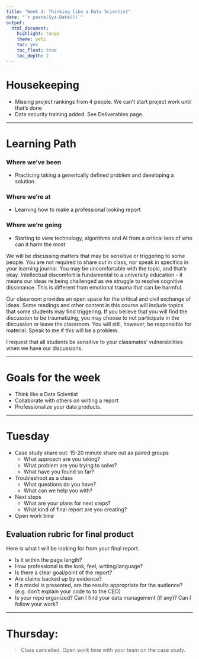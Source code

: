 ```yaml
---
title: "Week 4: Thinking like a Data Scientist"
date: "`r paste(Sys.Date())`"
output:   
  html_document: 
    highlight: tango
    theme: yeti
    toc: yes
    toc_float: true
    toc_depth: 2
---
```



# Housekeeping 

* Missing project rankings from 4 people. We can't start project work until that's done
* Data security training added. See Deliverables page. 

----

# Learning Path

### Where we've been
* Practicing taking a generically defined problem and developing a solution. 

### Where we're at
* Learning how to make a professional looking report

### Where we're going
* Starting to view technology, algorithms and AI from a critical lens of who can it harm the most

:::{.red}
We will be discussing matters that may be sensitive or triggering to some people. You are not required to share out in class, nor speak in specifics in your learning journal. You may be uncomfortable with the topic, and that's okay. Intellectual discomfort is fundamental to a university education - it means our ideas re being challenged as we struggle to resolve cognitive dissonance. This is different from emotional trauma that can be harmful. 

Our classroom provides an open space for the critical and civil exchange of ideas. Some readings and other content in this course will include topics that some students may find triggering. If you believe that you will find the discussion to be traumatizing, you may choose to not participate in the discussion or leave the classroom. You will still, however, be responsible for material. Speak to me if this will be a problem.
:::


I request that all students be sensitive to your classmates' vulnerabilities when we have our discussions. 

----

# Goals for the week

* Think like a Data Scientist
* Collaborate with others on writing a report
* Professionalize your data products. 

----

# Tuesday

* Case study share out: 15-20 minute share out as paired groups
  - What approach are you taking?
  - What problem are you trying to solve? 
  - What have you found so far? 
* Troubleshoot as a class
  - What questions do you have? 
  - What can we help you with? 
* Next steps
  - What are your plans for next steps? 
  - What kind of final report are you creating? 
* Open work time

## Evaluation rubric for final product
Here is what I will be looking for from your final report.

* Is it within the page length? 
* How professional is the look, feel, writing/language? 
* Is there a clear goal/point of the report? 
* Are claims backed up by evidence? 
* If a model is presented, are the results appropriate for the audience? (e.g. don't explain your code to to the CEO)
* Is your repo organized? Can I find your data management (if any)? Can I follow your work? 

----

# Thursday: 

> Class cancelled. Open work time with your team on the case study. 
